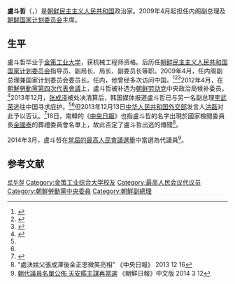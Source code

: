 {{Infobox officeholder
| name                = 盧斗哲
| native_name         = 로두철
| image               =
| office              = {{DPRK}}[[朝鲜国家计划委员会|国家计划委员会]]主席
| convocation         = 第14任內閣
| 1blankname          = 委員長
| 1namedata           = [[金正恩|金正恩]]
| 2blankname          = [[朝鮮內閣總理|內閣總理]]
| 2namedata           = [[金才龍|金才龍]]
| term_start          = 2019年4月11日
| term_end            = 2020年1月11日
| successor           = {{link-ko|金日哲|김일철 (정치인)}}
| convocation1        = 第13任內閣
| 1blankname1         = 第一書記
| 1namedata1          = [[金正恩|金正恩]]
| 2blankname1         = [[朝鮮總理列表|總理]]
| 2namedata1          = [[朴奉珠|朴奉珠]]
| term_end1           = 2019年4月11日
| term_start1           = 2014年4月9日
| convocation2        = 第12任內閣
| 1blankname2         = 總書記
| 1namedata2          = [[金正日|金正日]]（2009-2011）<br>[[金正恩|金正恩]]（2011-）
| 2blankname2         = [[朝鮮總理列表|總理]]
| 2namedata2          = [[朴奉珠|朴奉珠]]<br>[[崔永林|崔永林]]<br>[[金英日_(朝鮮總理)|金英日]]
| predecessor2        = [[Kim_Kwang-rin|Kim Kwang-rin]]
| term_start2         = 2009年4月9日
| term_end2           = 2014年4月9日
| birth_date          = {{birth date and age|df=yes|1950|10|2}}
| party               = {{WPK}}
|birth_place = {{PRK}}[[咸镜南道|咸镜南道]][[咸兴市|咸兴市]]兴德区域
}}
'''盧斗哲'''（{{kor|k=로두철|hj=盧斗哲|rm=Ro Tu Chol}}，{{bd|1950年|10月|2日|}}）是[[朝鲜民主主义人民共和国|朝鲜民主主义人民共和国]]政治家。2009年4月起担任内阁副总理及[[朝鲜国家计划委员会|朝鲜国家计划委员会]]主席。

==生平==
盧斗哲毕业于[[金策工业大学|金策工业大学]]，获机械工程师资格。后历任[[朝鲜民主主义人民共和国国家计划委员会|朝鲜民主主义人民共和国国家计划委员会]]指导员、副局长、局长、副委员长等职。2009年4月，任内阁副总理兼国家计划委员会委员长。任内，他曾经多次访问中国。<ref name=ifeng>{{cite news|title=韩媒：朝鲜两名副总理已逃到中国“避难”|url=http://news.ifeng.com/world/special/zhangchengzeluoma/content-5/detail_2013_12/13/32085494_0.shtml|accessdate=2013-12-13|publisher=凤凰网|archive-date=2016-04-04|archive-url=https://web.archive.org/web/20160404030253/http://news.ifeng.com/world/special/zhangchengzeluoma/content-5/detail_2013_12/13/32085494_0.shtml|dead-url=no}}</ref><ref name=sina>{{Cite web |url=http://news.sina.com.cn/w/2013-12-13/054528972195.shtml |title=消息称朝鲜两名副总理已到中国“避难”，新浪，2013年12月13日 |access-date=2013-12-13 |archive-date=2021-03-08 |archive-url=https://web.archive.org/web/20210308041054/http://news.sina.com.cn/w/2013-12-13/054528972195.shtml |dead-url=no }}</ref><ref>{{Cite web |url=http://news.163.com/13/1111/15/9DDM0MKF00014JB6_all.html |title=朝鲜打造社会主义仙境呼吁各战线掀起大飞跃，网易，2013-11-11 |accessdate=2013-12-13 |archiveurl=https://web.archive.org/web/20160403193010/http://news.163.com/13/1111/15/9DDM0MKF00014JB6_all.html |archivedate=2016-04-03 |deadurl=yes }}</ref>2012年4月，在[[朝鮮勞動黨第四次代表會議|朝鮮勞動黨第四次代表會議]]上，盧斗哲被补选为[[朝鲜劳动党|朝鲜劳动党]]中央政治局候补委员。<ref name="tongilnews-98173">{{cite news |title=북 주석단 서열 공개, 김경희.장성택 부상 |url=http://www.tongilnews.com/news/articleView.html?idxno=98173 |publisher=통일뉴스 |author=김치관 |date=2012-04-18 |accessdate=2012-04-18 |archive-date=2021-03-08 |archive-url=https://web.archive.org/web/20210308041106/http://www.tongilnews.com/news/articleView.html?idxno=98173 |dead-url=no }}</ref>2013年12月，[[张成泽|张成泽]]被处决清算后，韩国媒体报道盧斗哲已与另一名副总理[[李武荣|李武荣]]逃往中国寻求庇护。<ref name=ifeng/><ref name=sina/>但2013年12月13日[[中华人民共和国外交部|中华人民共和国外交部]]发言人[[洪磊|洪磊]]对此予以否认。<ref name=binan>{{Cite web |url=http://news.ifeng.com/world/special/zhangchengzeluoma/content-5/detail_2013_12/13/32115886_0.shtml#_irrightnews1 |title=外交部回应“朝鲜两名副总理前往中国避难”报道，凤凰网，2013年12月13日 |access-date=2013年12月13日 |archive-date=2016年4月4日 |archive-url=https://web.archive.org/web/20160404031455/http://news.ifeng.com/world/special/zhangchengzeluoma/content-5/detail_2013_12/13/32115886_0.shtml#_irrightnews1 |dead-url=no }}</ref>16日，南韓的《[[中央日報|中央日報]]》也指盧斗哲的名字出現於國家檢閱委員長[[金國泰|金國泰]]的葬禮委員會名單上，故此否定了盧斗哲出逃的傳聞<ref>"處決姑父張成澤後金正恩微笑亮相" 《中央日報》 2013 12 16</ref>。

2014年3月，盧斗哲在[[2014年朝鮮民主主義人民共和國最高人民會議選舉|當屆的最高人民會議選舉]]中當選為代議員<ref>[http://cnnews.chosun.com/big5/site/data/html_dir/2014/03/12/20140312000006.html 朝代議員名單公佈 天安艦主謀再當選] {{webarchive|url=https://web.archive.org/web/20140312213752/http://cnnews.chosun.com/big5/site/data/html_dir/2014/03/12/20140312000006.html |date=2014-03-12 }} 《朝鮮日報》中文版 2014 3 12</ref>。

==参考文献==
{{reflist}}

[[Category:咸镜南道出身人物|로두철]]
[[Category:金策工业综合大学校友|Category:金策工业综合大学校友]]
[[Category:最高人民会议代议员|Category:最高人民会议代议员]]
[[Category:朝鮮勞動黨中央委員|Category:朝鮮勞動黨中央委員]]
[[Category:朝鮮副總理|Category:朝鮮副總理]]